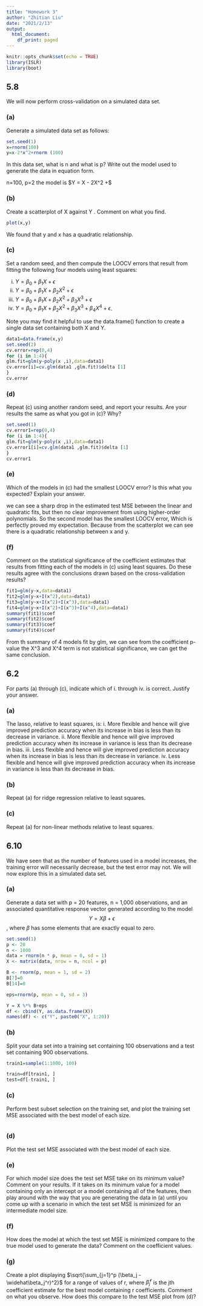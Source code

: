 ---
title: "Homework 3"
author: "Zhitian Liu"
date: "2021/2/13"
output:
  html_document:
    df_print: paged
---

```{r setup, include=FALSE}
knitr::opts_chunk$set(echo = TRUE)
library(ISLR)
library(boot)

```


## 5.8

We will now perform cross-validation on a simulated data set.

### (a) 
Generate a simulated data set as follows:

```{r}
set.seed(1)
x=rnorm(100)
y=x-2*x^2+rnorm (100)
```

In this data set, what is n and what is p? Write out the model used to generate the data in equation form.

n=100, p=2
the model is $Y = X - 2X^2 +\epsilon $

### (b)
Create a scatterplot of X against Y . Comment on what you find.
```{r}
plot(x,y)
```
We found that y and x has a quadratic relationship.

### (c)
Set a random seed, and then compute the LOOCV errors that result from fitting the following four models using least squares:

i. $Y = \beta_0 + \beta_1 X + \epsilon$
ii. $Y = \beta_0 + \beta_1 X + \beta_2 X^2 + \epsilon$
iii. $Y = \beta_0 + \beta_1 X + \beta_2 X^2 + \beta_3 X^3 + \epsilon$
iv. $Y = \beta_0 + \beta_1 X + \beta_2 X^2 + \beta_3 X^3 + \beta_4 X^4 + \epsilon$.

Note you may find it helpful to use the data.frame() function
to create a single data set containing both X and Y.
```{r}
data1=data.frame(x,y)
set.seed(2)
cv.error=rep(0,4)
for (i in 1:4){
glm.fit=glm(y~poly(x ,i),data=data1)
cv.error[i]=cv.glm(data1 ,glm.fit)$delta [1]
}
cv.error

```


### (d) 
Repeat (c) using another random seed, and report your results. Are your results the same as what you got in (c)? Why?

```{r}

set.seed(1)
cv.error1=rep(0,4)
for (i in 1:4){
glm.fit=glm(y~poly(x ,i),data=data1)
cv.error1[i]=cv.glm(data1 ,glm.fit)$delta [1]
}
cv.error1
```

### (e) 
Which of the models in (c) had the smallest LOOCV error? Is this what you expected? Explain your answer.

we can see a sharp drop in the estimated test MSE between the linear and quadratic fits, but then no clear improvement from using higher-order polynomials. So the second model has the smallest LOOCV error, Which is perfectly proved my expectation. Because from the scatterplot we can see there is a quadratic relationship between x and y.

### (f) 
Comment on the statistical significance of the coefficient estimates that results from fitting each of the models in (c) using least squares. Do these results agree with the conclusions drawn based on the cross-validation results?
```{r}
fit1=glm(y~x,data=data1)
fit2=glm(y~x+I(x^2),data=data1)
fit3=glm(y~x+I(x^2)+I(x^3),data=data1)
fit4=glm(y~x+I(x^2)+I(x^3)+I(x^4),data=data1)
summary(fit1)$coef
summary(fit2)$coef
summary(fit3)$coef
summary(fit4)$coef
```

From th summary of 4 models fit by glm, we can see from the coefficient p-value the X^3 and X^4 term is not statistical significance, we can get the same conclusion.

## 6.2

For parts (a) through (c), indicate which of i. through iv. is correct. Justify your answer.

### (a) 
The lasso, relative to least squares, is:
i. More flexible and hence will give improved prediction accuracy when its increase in bias is less than its decrease in variance.
ii. More flexible and hence will give improved prediction accuracy when its increase in variance is less than its decrease in bias.
iii. Less flexible and hence will give improved prediction accuracy when its increase in bias is less than its decrease in variance.
iv. Less flexible and hence will give improved prediction accuracy when its increase in variance is less than its decrease in bias.


### (b) 
Repeat (a) for ridge regression relative to least squares.


### (c) 
Repeat (a) for non-linear methods relative to least squares.


## 6.10

We have seen that as the number of features used in a model increases, the training error will necessarily decrease, but the test error may not. We will now explore this in a simulated data set.

### (a) 
Generate a data set with p = 20 features, n = 1,000 observations, and an associated quantitative response vector generated according to the model
$$Y = X \beta + \epsilon$$,
where $\beta$ has some elements that are exactly equal to zero.

```{r}
set.seed(1)
p <- 20
n <- 1000
data = rnorm(n * p, mean = 0, sd = 1)
X <- matrix(data, nrow = n, ncol = p)

B <- rnorm(p, mean = 1, sd = 2)
B[7]=0
B[14]=0

eps=rnorm(p, mean = 0, sd = 3)

Y = X %*% B+eps
df <- cbind(Y, as.data.frame(X))
names(df) <- c("Y", paste0("X", 1:20))

```


### (b) 
Split your data set into a training set containing 100 observations and a test set containing 900 observations.
```{r}
train1=sample(1:1000, 100)

train=df[train1, ]
test=df[-train1, ]
```


### (c) 
Perform best subset selection on the training set, and plot the training set MSE associated with the best model of each size.
```{r}

```


### (d) 
Plot the test set MSE associated with the best model of each size.


### (e) 
For which model size does the test set MSE take on its minimum value? Comment on your results. If it takes on its minimum value for a model containing only an intercept or a model containing all of the features, then play around with the way that you are generating the data in (a) until you come up with a scenario in which the test set MSE is minimized for an intermediate model size.


### (f) 
How does the model at which the test set MSE is minimized compare to the true model used to generate the data? Comment on the coefficient values.

### (g) 
Create a plot displaying $\sqrt{\sum_{j=1}^p (\beta_j - \widehat\beta_j^r)^2}$ for a range of values of r, where $\widehat\beta_j^r$ is the jth coefficient estimate for the best model containing r coefficients. Comment on what you observe. How does this compare to the test MSE plot from (d)?

